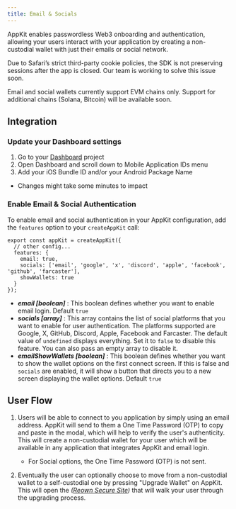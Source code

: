 ```yaml
---
title: Email & Socials
---
```


AppKit enables passwordless Web3 onboarding and authentication, allowing your users interact with your application by creating a non-custodial wallet with just their emails or social network.

<Note>

Due to Safari’s strict third-party cookie policies, the SDK is not preserving sessions after the app is closed. Our team is working to solve this issue soon.

</Note>

<Note>

Email and social wallets currently support EVM chains only. Support for additional chains (Solana, Bitcoin) will be available soon.

</Note>

## Integration

### Update your Dashboard settings
1. Go to your [Dashboard](https://dashboard.reown.com) project
2. Open Dashboard and scroll down to Mobile Application IDs menu
3. Add your iOS Bundle ID and/or your Android Package Name
* Changes might take some minutes to impact


### Enable Email & Social Authentication

To enable email and social authentication in your AppKit configuration, add the `features` option to your `createAppKit` call:


```tsx {4-6}
export const appKit = createAppKit({
  // other config...
  features: {
    email: true,
    socials: ['email', 'google', 'x', 'discord', 'apple', 'facebook', 'github', 'farcaster'],
    showWallets: true
  }
});
```


- **_email [boolean]_** : This boolean defines whether you want to enable email login. Default `true`
- **_socials [array]_** : This array contains the list of social platforms that you want to enable for user authentication. The platforms supported are Google, X, GitHub, Discord, Apple, Facebook and Farcaster. The default value of `undefined` displays everything. Set it to `false` to disable this feature. You can also pass an empty array to disable it.
- **_emailShowWallets [boolean]_** : This boolean defines whether you want to show the wallet options on the first connect screen. If this is false and `socials` are enabled, it will show a button that directs you to a new screen displaying the wallet options. Default `true`

## User Flow

1. Users will be able to connect to you application by simply using an email address. AppKit will send to them a One Time Password (OTP) to copy and paste in the modal, which will help to
   verify the user's authenticity. This will create a non-custodial wallet for your user which will be available in any application that integrates AppKit and email login.

   - For Social options, the One Time Password (OTP) is not sent.

2. Eventually the user can optionally choose to move from a non-custodial wallet to a self-custodial one by pressing "Upgrade Wallet" on AppKit.
   This will open the _([Reown Secure Site](https://secure.reown.com/dashboard))_ that will walk your user through the upgrading process.
